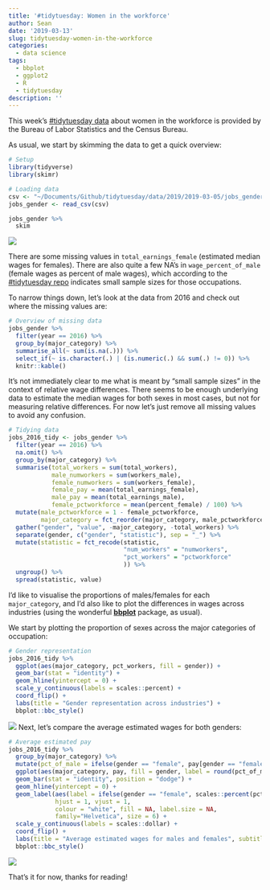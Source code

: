 ```yaml
---
title: '#tidytuesday: Women in the workforce'
author: Sean
date: '2019-03-13'
slug: tidytuesday-women-in-the-workforce
categories:
  - data science
tags:
  - bbplot
  - ggplot2
  - R
  - tidytuesday
description: ''
---
```


This week's [#tidytuesday data](https://github.com/rfordatascience/tidytuesday/tree/master/data/2019/2019-03-05) about women in the workforce is provided by the Bureau of Labor Statistics and the Census Bureau.

As usual, we start by skimming the data to get a quick overview:

```r
# Setup
library(tidyverse)
library(skimr)

# Loading data
csv <- "~/Documents/Github/tidytuesday/data/2019/2019-03-05/jobs_gender.csv"
jobs_gender <- read_csv(csv)
```

```r
jobs_gender %>% 
  skim
```

![](/post/2019-03-13-tidytuesday-women-in-the-workforce_files/Screenshot 2019-03-13 at 21.00.31.png)

There are some missing values in `total_earnings_female` (estimated median wages for females). There are also quite a few NA's in `wage_percent_of_male` (female wages as percent of male wages), which according to the [#tidytuesday repo](https://github.com/rfordatascience/tidytuesday/tree/master/data/2019/2019-03-05) indicates small sample sizes for those occupations. 

To narrow things down, let's look at the data from 2016 and check out where the missing values are:

```r
# Overview of missing data
jobs_gender %>% 
  filter(year == 2016) %>% 
  group_by(major_category) %>% 
  summarise_all(~ sum(is.na(.))) %>% 
  select_if(~ is.character(.) | (is.numeric(.) && sum(.) != 0)) %>% 
  knitr::kable()
```

It's not immediately clear to me what is meant by "small sample sizes" in the context of relative wage differences. There seems to be enough underlying data to estimate the median wages for both sexes in most cases, but not for measuring relative differences. For now let's just remove all missing values to avoid any confusion.

```r
# Tidying data
jobs_2016_tidy <- jobs_gender %>% 
  filter(year == 2016) %>% 
  na.omit() %>% 
  group_by(major_category) %>% 
  summarise(total_workers = sum(total_workers),
            male_numworkers = sum(workers_male),
            female_numworkers = sum(workers_female),
            female_pay = mean(total_earnings_female),
            male_pay = mean(total_earnings_male),
            female_pctworkforce = mean(percent_female) / 100) %>% 
  mutate(male_pctworkforce = 1 - female_pctworkforce,
         major_category = fct_reorder(major_category, male_pctworkforce)) %>%
  gather("gender", "value", -major_category, -total_workers) %>% 
  separate(gender, c("gender", "statistic"), sep = "_") %>% 
  mutate(statistic = fct_recode(statistic,
                                "num_workers" = "numworkers",
                                "pct_workers" = "pctworkforce"
                                )) %>% 
  ungroup() %>% 
  spread(statistic, value)
```

I'd like to visualise the proportions of males/females for each `major_category`, and I'd also like to plot the differences in wages across industries (using the wonderful [**bbplot**](https://github.com/bbc/bbplot) package, as usual). 

We start by plotting the proportion of sexes across the major categories of occupation:

```r
# Gender representation
jobs_2016_tidy %>% 
  ggplot(aes(major_category, pct_workers, fill = gender)) +
  geom_bar(stat = "identity") +
  geom_hline(yintercept = 0) +
  scale_y_continuous(labels = scales::percent) +
  coord_flip() +
  labs(title = "Gender representation across industries") +
  bbplot::bbc_style()
```

![](/post/2019-03-13-tidytuesday-women-in-the-workforce_files/p1.png)
Next, let's compare the average estimated wages for both genders:

```r
# Average estimated pay
jobs_2016_tidy %>% 
  group_by(major_category) %>% 
  mutate(pct_of_male = ifelse(gender == "female", pay[gender == "female"] / pay[gender == "male"], 1)) %>% 
  ggplot(aes(major_category, pay, fill = gender, label = round(pct_of_male, 2))) +
  geom_bar(stat = "identity", position = "dodge") +
  geom_hline(yintercept = 0) +
  geom_label(aes(label = ifelse(gender == "female", scales::percent(pct_of_male), NA)),
             hjust = 1, vjust = 1, 
             colour = "white", fill = NA, label.size = NA, 
             family="Helvetica", size = 6) +
  scale_y_continuous(labels = scales::dollar) +
  coord_flip() +
  labs(title = "Average estimated wages for males and females", subtitle = "Percentages indicate estimated female wages relative to estimated male wages in the same industry.") +
  bbplot::bbc_style()
```

![](/post/2019-03-13-tidytuesday-women-in-the-workforce_files/p2.png)

That's it for now, thanks for reading!